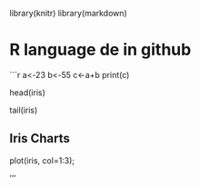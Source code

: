 library(knitr)
library(markdown)

# R language de in github

```r

a<-23
b<-55
c<-a+b
print(c)

head(iris)

tail(iris)

## Iris Charts


plot(iris, col=1:3);

'''

